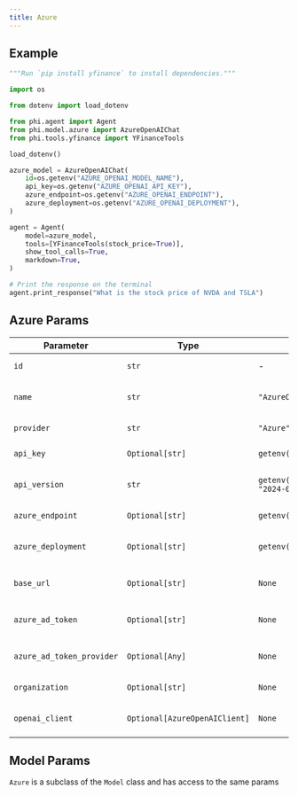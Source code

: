 ```yaml
---
title: Azure
---
```


## Example

<CodeGroup>

```python agent.py
"""Run `pip install yfinance` to install dependencies."""

import os

from dotenv import load_dotenv

from phi.agent import Agent
from phi.model.azure import AzureOpenAIChat
from phi.tools.yfinance import YFinanceTools

load_dotenv()

azure_model = AzureOpenAIChat(
    id=os.getenv("AZURE_OPENAI_MODEL_NAME"),
    api_key=os.getenv("AZURE_OPENAI_API_KEY"),
    azure_endpoint=os.getenv("AZURE_OPENAI_ENDPOINT"),
    azure_deployment=os.getenv("AZURE_OPENAI_DEPLOYMENT"),
)

agent = Agent(
    model=azure_model,
    tools=[YFinanceTools(stock_price=True)],
    show_tool_calls=True,
    markdown=True,
)

# Print the response on the terminal
agent.print_response("What is the stock price of NVDA and TSLA")

```

</CodeGroup>

## Azure Params

| Parameter | Type | Default | Description |
| --- | --- | --- | --- |
| `id` | `str` | - | The model name to use. |
| `name` | `str` | `"AzureOpenAIChat"` | The name of the Azure OpenAI Chat model. |
| `provider` | `str` | `"Azure"` | The provider to use. |
| `api_key` | `Optional[str]` | `getenv("AZURE_OPENAI_API_KEY")` | The API key for Azure OpenAI. |
| `api_version` | `str` | `getenv("AZURE_OPENAI_API_VERSION", "2024-02-01")` | The API version to use for Azure OpenAI. |
| `azure_endpoint` | `Optional[str]` | `getenv("AZURE_OPENAI_ENDPOINT")` | The Azure endpoint to use. |
| `azure_deployment` | `Optional[str]` | `getenv("AZURE_DEPLOYMENT")` | The Azure deployment name for the model. |
| `base_url` | `Optional[str]` | `None` | The base URL for the Azure OpenAI API. |
| `azure_ad_token` | `Optional[str]` | `None` | The Azure AD token for authentication. |
| `azure_ad_token_provider` | `Optional[Any]` | `None` | The Azure AD token provider to use. |
| `organization` | `Optional[str]` | `None` | The organization to use. |
| `openai_client` | `Optional[AzureOpenAIClient]` | `None` | An instance of AzureOpenAIClient, if already created. |

## Model Params

`Azure` is a subclass of the `Model` class and has access to the same params

<Snippet file="model-base-reference.mdx" />
